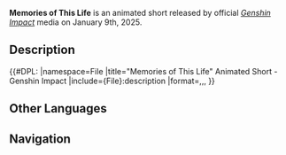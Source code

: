 {{Stub|transcript, translation, other languages}}
{{Terminology Infobox
|image        = "Memories of This Life" Animated Short - Genshin Impact
|type         = Genshin Impact
|type2        = Video Articles
}}
'''Memories of This Life''' is an animated short released by official ''[[Genshin Impact]]'' media on January 9th, 2025.

==Description==
<!--
Get description from file page for consistency and ease of maintenance
-->{{#DPL:
|namespace=File
|title="Memories of This Life" Animated Short - Genshin Impact
|include={File}:description
|format=,,,
}}
<!--
==Transcript==
{{Dialogue Start}}
{{Dialogue End}}

==Gallery==
<gallery>
</gallery>

==Trivia==
* 
-->
==Other Languages==
{{Other Languages
|en       = Memories of This Life
|zhs      = 此世之忆
|zhs_rm   = 
|zht      = 此世之憶
|zht_rm   = 
|zh_tl    = 
|ja       = 生涯の記憶
|ja_rm    = 
|ja_tl    = 
|ko       = 이 생<->의 기억
|ko_tl    = 
|es       = Recuerdos de esta vida
|es_tl    = Memories of This Life
|fr       = Souvenirs de cette vie
|fr_tl    = Memories of This Life
|ru       = Воспоминания об этой жизни
|ru_tl    = 
|th       = ความทรงจำในชั่วชีวิตนี้
|th_rm    = 
|th_tl    = 
|vi       = Ký Ức Kiếp Này
|vi_tl    = 
|de       = Erinnerungen an diese Welt
|de_tl    = 
|id       = Ingatan Dunia Ini
|id_tl    = 
|pt       = Memórias desta Vida
|pt_tl    = 
|tr       = Bu Hayatın Anıları
|tr_tl    = 
|it       = Ricordi di questa vita
|it_tl    = 
}}
<!--
==References==
{{Reflist}}
-->

==Navigation==
{{Lore Navbox|Media}}